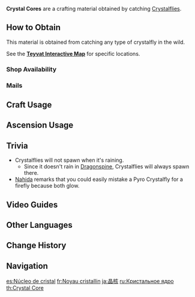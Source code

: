 {{Item Infobox
|id           = 100085
|image        = Item Crystal Core.png
|type         = Materials
|description  = The core of a crystal butterfly. It absorbs elemental energy that had escaped into the atmosphere.
|source1      = Catching [[Crystalflies]]
}}
'''Crystal Cores''' are a crafting material obtained by catching [[Crystalflies]].

==How to Obtain==
This material is obtained from catching any type of crystalfly in the wild.

See the '''[https://webstatic-sea.mihoyo.com/app/ys-map-sea/index.html#/map/2?shown_types=90 Teyvat Interactive Map]''' for specific locations.

===Shop Availability===
{{Shop Availability}}

===Mails===
{{Mail Attachments by Category List}}

==Craft Usage==
{{Craft Usage}}

==Ascension Usage==
{{Ascension Usage}}

==Trivia==
* Crystalflies will not spawn when it's raining.
** Since it doesn't rain in [[Dragonspine]], Crystalflies will always spawn there.
*[[Nahida]] remarks that you could easily mistake a Pyro Crystalfly for a firefly because both glow.

==Video Guides==
{{EVT
|video1   = https://youtu.be/SuY1MvtE3os
|caption1 = Crystal Core in Inazuma: Quick Farming Locations (43 Total)

|video2   = https://youtu.be/PnYlqvAAuME
|caption2 = Mondstadt/Liyue/Inazuma (70+)

|video3   = https://youtu.be/t3G51HWpCTE
|caption3 = Sumeru Crystal Core Farming Route (47+)
}}

==Other Languages==
{{Other Languages
|default_hidden = 1
|en      = Crystal Core
|zhs     = 晶核
|zhs_rm  = Jīnghé
|zht     = 晶核
|zht_rm  = Jīnghé
|ja      = 晶核
|ja_rm   = Shoukaku{{Assumed}}
|ko      = 수정 코어
|ko_rm   = Sujeong Ko'eo
|es      = Núcleo de cristal
|fr      = Noyau cristallin
|ru      = Кристальное ядро
|th      = Crystal Core
|vi      = Tinh Hạt Nhân
|de      = Kristallkern
|id      = Crystal Core
|pt      = Núcleo de Cristal
|tr      = Kristal Çekirdek
|it      = Nucleo cristallino
|tr_tl   = 
}}

==Change History==
{{Change History|1.0}}

==Navigation==
{{Material Navbox|type=Crafting Materials}}

[[es:Núcleo de cristal]]
[[fr:Noyau cristallin]]
[[ja:晶核]]
[[ru:Кристальное ядро]]
[[th:Crystal Core]]